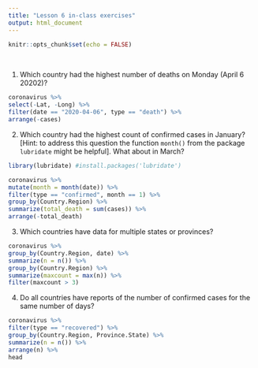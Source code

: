 ```yaml
---
title: "Lesson 6 in-class exercises"
output: html_document
---
```


```r
knitr::opts_chunk$set(echo = FALSE)
```

<br>

1. Which country had the highest number of deaths on Monday (April 6 20202)?
  ```r
coronavirus %>% 
  select(-Lat, -Long) %>% 
  filter(date == "2020-04-06", type == "death") %>% 
  arrange(-cases)

```

2. Which country had the highest count of confirmed cases in January? [Hint: to address this question the function `month()` from the package `lubridate` might be helpful]. What about in March?
  ```r
  
library(lubridate) #install.packages('lubridate')

coronavirus %>% 
  mutate(month = month(date)) %>% 
  filter(type == "confirmed", month == 1) %>% 
  group_by(Country.Region) %>% 
  summarize(total_death = sum(cases)) %>% 
  arrange(-total_death)
```


3. Which countries have data for multiple states or provinces?
  ```r
coronavirus %>% 
  group_by(Country.Region, date) %>% 
  summarize(n = n()) %>% 
  group_by(Country.Region) %>% 
  summarize(maxcount = max(n)) %>% 
  filter(maxcount > 3)

```

4. Do all countries have reports of the number of confirmed cases for the same number of days?
  ```r
coronavirus %>% 
  filter(type == "recovered") %>% 
  group_by(Country.Region, Province.State) %>% 
  summarize(n = n()) %>% 
  arrange(n) %>% 
  head

```

